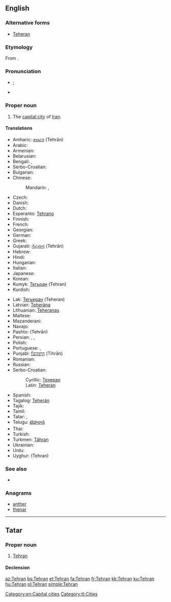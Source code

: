 ==English==

{{wikipedia}}

===Alternative forms===
* [[Teheran]]

===Etymology===
From {{etyl|fa}} {{term|تهران||sc=fa-Arab|tr=Tehrān|lang=fa}}.

===Pronunciation===
* {{a|UK}} {{IPA|/ˈtɛ.ɹæn/|/ˈteə(ɹ).ɑːn/}}; {{X-SAMPA|/"tE.r\{n/|/"te@(r\).A:n/}}
* {{audio|En-Tehran.ogg|Audio}}

===Proper noun===
{{en-proper noun}}

# The [[capital city]] of [[Iran]].

====Translations====
{{rfc-tsort|duplicate language: Serbo-Croatian}}
{{trans-top|capital of Iran}}
* Amharic: [[ቴህራን]] (Tehrān)
* Arabic: {{t-|ar|طهران|m|tr=Tihraan}}
* Armenian: {{t-|hy|Թեհրան|tr=T'ehran}}
* Belarusian: {{t-|be|Тэгеран|m|tr=Teherán|sc=Cyrl}}
* Bengali: {{t-|bn|তেহরান|tr=Tehrān|sc=Beng}}, {{t-|bn|তেহ্রাণ|tr=Tehrāṇ|sc=Beng}}
* Serbo-Croatian: {{t-|sh|Teheran|m}}
* Bulgarian: {{t-|bg|Техеран|tr=Teherán}}
* Chinese:
*: Mandarin: {{t-|cmn|德黑蘭|sc=Hani}},  {{t-|cmn|德黑兰|tr=Déhēilán|sc=Hani}}
* Czech: {{t-|cs|Teherán|m}}
* Danish: {{t|da|Teheran}}
* Dutch: {{t-|nl|Teheran|n}}
* Esperanto: [[Tehrano]]
* Finnish: {{t+|fi|Teheran}}
* French: {{t+|fr|Téhéran}}
* Georgian: {{t-|ka|თეირანი|tr=teirani|sc=Geor}}
* German: {{t+|de|Teheran|n}}
* Greek: {{t-|el|Τεχεράνη|tr=tekheráni}}
* Gujarati: [[તેહરાન]] (Tehrān)
* Hebrew: {{t-|he|טהראן|tr=teherán}}
* Hindi: {{t-|hi|तेहरान|f|tr=tehrān}}
* Hungarian: {{t+|hu|Teherán}}
* Italian: {{t-|it|Teheran}}
* Japanese: {{t+|ja|テヘラン|tr=Teheran}}
* Korean: {{t+|ko|테헤란|tr=Teheran|sc=Hang}}
* Kumyk: [[Тегьран]] (Tehran)
* Kurdish: {{t+|ku|Taran}}
{{trans-mid}}
* Lak: [[Тегьеран]] (Teheran)
* Latvian: [[Teherāna]]
* Lithuanian: [[Teheranas]]
* Maltese: {{t-|mt|Teħran|m}}
* Mazanderani: {{tø|mzn|تهرون}}
* Navajo: {{tø|nv|Tʼehewan}}
* Pashto: {{ps-Arab|[[تهران]]}} (Tehrān)
* Persian: {{t+|fa|تهران|tr=Tehrân}}, {{t+|fa|طهران|tr=Tehrân}}, {{t-|fa|تهرون|tr=Tehrun|sc=fa-Arab}}
* Polish: {{t+|pl|Teheran|m}}
* Portuguese: {{t-|pt|Teerã|m}}, {{qualifier|Brazil}} {{t+|pt|Teerão|m}}
* Punjabi: [[ਤਿਹ੍ਰਾਨ]] (Tihrān)
* Romanian: {{t+|ro|Teheran}}
* Russian: {{t-|ru|Тегеран|m|tr=Tegerán}}
* Serbo-Croatian:
*: Cyrillic: [[Техеран]] {{m}}
*: Latin: [[Teheran#Serbo-Croatian|Teheran]] {{m}}
* Spanish: {{t+|es|Teherán|m}}
* Tagalog: [[Teherán]]
* Tajik: {{t-|tg|Теҳрон|tr=Tehron|sc=Cyrl}}
* Tamil: {{t-|ta|டெஹரான்}}
* Tatar: {{t-|tt|Техран|tr=Tehran|sc=Cyrl}}, {{t-|tt|Tehran}}
* Telugu: [[టెహరాన]]
* Thai: {{t-|th|เตหะราน|tr=dthèraan}}
* Turkish: {{t+|tr|Tahran}}
* Turkmen: [[Tähran]]
* Ukrainian: {{t-|uk|Тегеран|tr=Teherán}}
* Urdu: {{t-|ur|تہران|f|tr=tehrān}}
* Uyghur: {{ug-Arab|[[ﺗﯧﻬﺮﺍﻥ]]}} (Tehran)
{{trans-bottom}}

===See also===
* {{list|en|provinces of Iran}}

===Anagrams===
* [[anther#English|anther]]
* [[thenar#English|thenar]]

[[Category:en:Capital cities]]

----

==Tatar==

===Proper noun===
{{tt-pos|proper noun|l}}

# [[Tehran#English|Tehran]]

====Declension====
{{tt-latin-noun|nıñ|ga|nı|da|dan}}

[[Category:tt:Cities]]

[[az:Tehran]]
[[bs:Tehran]]
[[et:Tehran]]
[[fa:Tehran]]
[[fr:Tehran]]
[[kk:Tehran]]
[[ku:Tehran]]
[[hu:Tehran]]
[[pl:Tehran]]
[[simple:Tehran]]